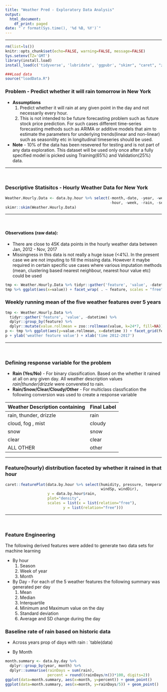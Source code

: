```yaml
---
title: "Weather Pred - Exploratory Data Analysis"
output:
  html_document:
    df_print: paged
date: "`r format(Sys.time(), '%d %B, %Y')`"
---
```


-----



```r
rm(list=ls())
knitr::opts_chunk$set(echo=FALSE, warning=FALSE, message=FALSE)
Sys.setenv(TZ='GMT')
library(install.load)
install_load(c('tidyverse', 'lubridate', 'ggpubr', "skimr", "caret", "zeallot", "zoo"))

###Load data 
source("loadData.R")
```


### Problem - Predict whether it will rain tomorrow in New York 

* **Assumptions**
  1. Predict whether it will rain at any given point in the day and not necessarily every hour.
  2. This is not intended to be future forecasting problem such as future stock price prediction. For such cases different time-series forecasting methods such as ARIMA or additive models that aim to estimate the parameters for underlying trends(linear and non-linear) such as seasonility etc in longitudinal timeseries should be used. 

* **Note** - 10% of the data has been resevered for testing and is not part of any data exploration. This dataset will be used only once after a fully specified model is picked using Training(65%) and Validation(25%) data. 


-----

<br>


### Descriptive Statisitcs - Hourly Weather Data for New York

```r
Weather.Hourly.Data <- data.by.hour %>% select(-month,-date, -year, -weatherType,
                                               -hour, -week, -rain, -season)
skimr::skim(Weather.Hourly.Data)
```


--------

<br>


#### Observations (raw data):

* There are close to 45K data points in the hourly weather data between Jan, 2012 - Nov, 2017
* Missingness in this data is not really a huge issue (<4%). In the present case we are not imputing to fill the missing data. However it maybe required in certain specific use cases where various imputation methods (mean, clustering based nearest neighbour, nearest hour value etc) could be used


```r
tmp <- Weather.Hourly.Data %>% tidyr::gather('feature', 'value', -datetime)
tmp %>% ggplot(aes(x=value)) + facet_wrap( . ~ feature, scales = "free") + geom_density() + theme_bw(base_size = 15)
```


### Weekly running mean of the five weather features over 5 years

```r
tmp <- Weather.Hourly.Data %>% 
  tidyr::gather('feature', 'value', -datetime) %>%
  dplyr::group_by(feature) %>%
  dplyr::mutate(value.rollmean = zoo::rollmean(value, k=24*7, fill=NA))
p <- tmp %>% ggplot(aes(y=value.rollmean, x=datetime )) + facet_grid(feature ~ . , scales = "free") + geom_line() + theme_bw(base_size = 15)
p + ylab('weather feature value') + xlab('time 2012-2017')
```



------------------

<br>


### Defining response variable for the problem
  *  **Rain (Yes/No)** - For binary classification. Based on the whether it rained at all on any given day. All weather description values _rain|thunder|drizzle_ were convereted to rain. 
  * **Rain/Snow/Clear/Cloudy/Other** -  For multiclass classfication the following conversion was used to create a response variable

|Weather Description containing | Final Label|
|--|--|
|rain, thunder, drizzle| rain |
| cloud, fog , mist | cloudy |
| snow |  snow |
| clear | clear|
|ALL OTHER | other|
    

--------


### Feature(hourly) distribution faceted by whether it rained in that hour

```r
caret::featurePlot(data.by.hour %>% select(humidity, pressure, temperatureF,
                                           windSp, windDir),
                   y = data.by.hour$rain,
                   plot="density",
                   scales = list(x = list(relation="free"), 
                          y = list(relation="free")))
```


-----------------

<br>



### Feature Engineering 
The following derived features were added to generate two data sets for machine learning 

* By hour 
  1. Season 
  2. Week of year
  3. Month

* By Day - For each of the 5 weather features the following summary was generated per day
  1. Mean 
  2. Median
  3. Interquartile 
  4. Minimum  and Maximum value on the day
  5. Standard deviation
  6. Average and SD change during the day



### Baseline rate of rain based on historic data 
* Across years prop of days with rain : `table(data)

* By Month
```r
month.summary <- data.by.day %>% 
  dplyr::group_by(year, month) %>%
  dplyr::summarise(rainDays = sum(rain),
                   percent = round((rainDays/n())*100, digits=2))
ggplot(data=month.summary, aes(x=month, y=percent)) + geom_point()
ggplot(data=month.summary, aes(x=month, y=rainDays/5)) + geom_point()

```




